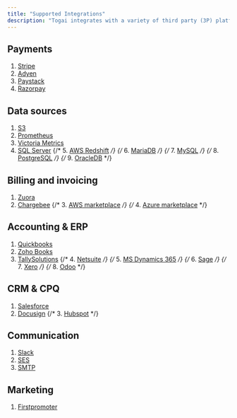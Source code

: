 ```yaml
---
title: "Supported Integrations"
description: "Togai integrates with a variety of third party (3P) platforms for different use cases and requirements."
---
```


## Payments

1. [Stripe](/docs/integrations/payments/stripe)
2. [Adyen](/docs/integrations/payments/adyen)
3. [Paystack](/docs/integrations/payments/paystack)
4. [Razorpay](/docs/integrations/payments/razorpay)

## Data sources
1. [S3](/docs/integrations/data-sources/s3)
2. [Prometheus](/docs/integrations/data-sources/prometheus)
3. [Victoria Metrics](/docs/integrations/data-sources/victoria-metrics)
4. [SQL Server](/docs/integrations/data-sources/sql-server)
{/* 5. [AWS Redshift](/docs/integrations/data-sources/aws-redshift) */}
{/* 6. [MariaDB](/docs/integrations/data-sources/mariadb) */}
{/* 7. [MySQL](/docs/integrations/data-sources/mysql) */}
{/* 8. [PostgreSQL](/docs/integrations/data-sources/postgresql) */}
{/* 9. [OracleDB](/docs/integrations/data-sources/oracledb) */}


## Billing and invoicing
1. [Zuora](/docs/integrations/billing-and-invoicing/zuora)
2. [Chargebee](/docs/integrations/billing-and-invoicing/chargebee)
{/* 3. [AWS marketplace](/docs/integrations/billing-and-invoicing/aws-marketplace) */}
{/* 4. [Azure marketplace](/docs/integrations/billing-and-invoicing/azure-marketplace) */}

## Accounting & ERP
1. [Quickbooks](/docs/integrations/accounting-and-erp/quickbooks)
2. [Zoho Books](/docs/integrations/accounting-and-erp/zohobooks)
3. [TallySolutions](/docs/integrations/accounting-and-erp/tally)
{/* 4. [Netsuite](/docs/integrations/accounting-and-erp/netsuite) */}
{/* 5. [MS Dynamics 365](/docs/integrations/accounting-and-erp/ms-dynamics) */}
{/* 6. [Sage](/docs/integrations/accounting-and-erp/sage) */}
{/* 7. [Xero](/docs/integrations/accounting-and-erp/xero) */}
{/* 8. [Odoo](/docs/integrations/accounting-and-erp/odoo) */}

## CRM & CPQ
1. [Salesforce](/docs/integrations/crm-and-cpq/salesforce)
2. [Docusign](/docs/integrations/crm-and-cpq/docusign)
{/* 3. [Hubspot](/docs/integrations/crm-and-cpq/hubspot) */}

## Communication
1. [Slack](/docs/integrations/communication/slack)
2. [SES](/docs/integrations/communication/ses)
3. [SMTP](/docs/integrations/communication/smtp)

## Marketing
1. [Firstpromoter](/docs/integrations/marketing/first-promoter)



